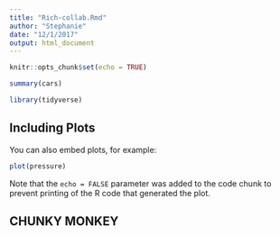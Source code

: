 ```yaml
---
title: "Rich-collab.Rmd"
author: "Stephanie"
date: "12/1/2017"
output: html_document
---
```


```r
knitr::opts_chunk$set(echo = TRUE)
```


```r
summary(cars)

library(tidyverse)
```

## Including Plots

You can also embed plots, for example:

```r
plot(pressure)
```

Note that the `echo = FALSE` parameter was added to the code chunk to prevent printing of the R code that generated the plot.

## CHUNKY MONKEY
